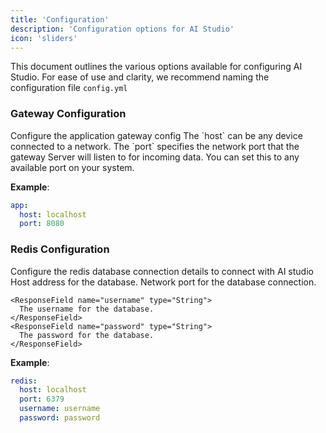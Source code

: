 ```yaml
---
title: 'Configuration'
description: 'Configuration options for AI Studio'
icon: 'sliders'
---
```


This document outlines the various options available for configuring AI Studio.
For ease of use and clarity, we recommend naming the configuration file `config.yml`

### Gateway Configuration
<ResponseField name="app" type="Object">
  Configure the application gateway config
  <Expandable title="properties">
  <ResponseField name="host" type="String">
      The `host` can be any device connected to a network.
    </ResponseField>
    <ResponseField name="port" type="String">
      The `port` specifies the network port that the gateway Server will listen to for incoming data. You can set this to any available port on your system.
    </ResponseField>
    
  </Expandable>
</ResponseField>

**Example**:
```yaml
app: 
  host: localhost
  port: 8080
```

### Redis Configuration

<ResponseField name="redis" type="Object">
  Configure the redis database connection details to connect with AI studio
  <Expandable title="properties">
  <ResponseField name="host" type="String">
      Host address for the database.
    </ResponseField>
    <ResponseField name="port" type="String">
      Network port for the database connection.
    </ResponseField>
    
    <ResponseField name="username" type="String">
      The username for the database.
    </ResponseField>
    <ResponseField name="password" type="String">
      The password for the database.
    </ResponseField>
  </Expandable>
  
  **Example**:
  ```yaml
  redis: 
    host: localhost
    port: 6379
    username: username
    password: password
  ```
</ResponseField>
